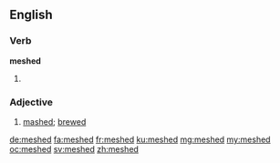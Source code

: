 ==English==

===Verb===
'''meshed'''

# {{past of|mesh}}

===Adjective===
{{en-adj|-}}

# {{obsolete}} [[mash]]ed; [[brew]]ed
#: {{rfquotek|Shakespeare}}

{{Webster 1913}}

[[de:meshed]]
[[fa:meshed]]
[[fr:meshed]]
[[ku:meshed]]
[[mg:meshed]]
[[my:meshed]]
[[oc:meshed]]
[[sv:meshed]]
[[zh:meshed]]